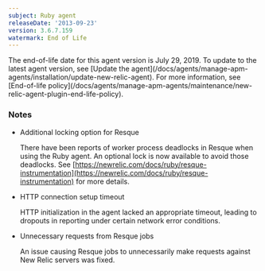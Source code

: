 ```yaml
---
subject: Ruby agent
releaseDate: '2013-09-23'
version: 3.6.7.159
watermark: End of Life
---
```


<Callout variant="important">
  The end-of-life date for this agent version is July 29, 2019. To update to the latest agent version, see [Update the agent](/docs/agents/manage-apm-agents/installation/update-new-relic-agent). For more information, see [End-of-life policy](/docs/agents/manage-apm-agents/maintenance/new-relic-agent-plugin-end-life-policy).
</Callout>

### Notes

* Additional locking option for Resque

  There have been reports of worker process deadlocks in Resque when using the Ruby agent. An optional lock is now available to avoid those deadlocks. See [https://newrelic.com/docs/ruby/resque-instrumentation](https://newrelic.com/docs/ruby/resque-instrumentation) for more details.
* HTTP connection setup timeout

  HTTP initialization in the agent lacked an appropriate timeout, leading to dropouts in reporting under certain network error conditions.
* Unnecessary requests from Resque jobs

  An issue causing Resque jobs to unnecessarily make requests against New Relic servers was fixed.
